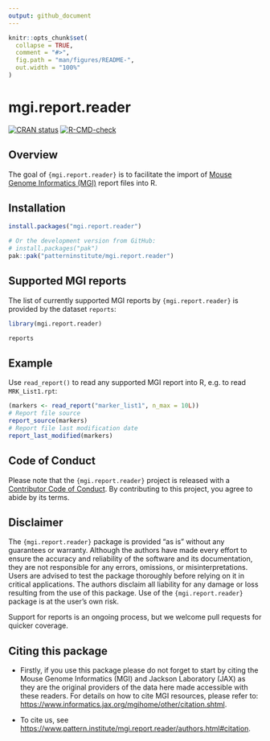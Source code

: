 ```yaml
---
output: github_document
---
```


<!-- README.md is generated from README.Rmd. Please edit that file -->

```r
knitr::opts_chunk$set(
  collapse = TRUE,
  comment = "#>",
  fig.path = "man/figures/README-",
  out.width = "100%"
)
```

# mgi.report.reader

<!-- badges: start -->
[![CRAN status](https://www.r-pkg.org/badges/version/mgi.report.reader)](https://CRAN.R-project.org/package=mgi.report.reader)
[![R-CMD-check](https://github.com/patterninstitute/mgi.report.reader/actions/workflows/R-CMD-check.yaml/badge.svg)](https://github.com/patterninstitute/mgi.report.reader/actions/workflows/R-CMD-check.yaml)
<!-- badges: end -->

## Overview

The goal of `{mgi.report.reader}` is to facilitate the import of [Mouse Genome
Informatics (MGI)](https://www.informatics.jax.org/downloads/reports/index.html)
report files into R.

## Installation

``` r
install.packages("mgi.report.reader")

# Or the development version from GitHub:
# install.packages("pak")
pak::pak("patterninstitute/mgi.report.reader")
```

## Supported MGI reports

The list of currently supported MGI reports by `{mgi.report.reader}` is provided
by the dataset `reports`:

```r
library(mgi.report.reader)

reports
```

## Example

Use `read_report()` to read any supported MGI report into R, e.g. to
read `MRK_List1.rpt`:

```r
(markers <- read_report("marker_list1", n_max = 10L))
# Report file source
report_source(markers)
# Report file last modification date
report_last_modified(markers)
```

## Code of Conduct
  
Please note that the `{mgi.report.reader}` project is released with a [Contributor
Code of Conduct](https://www.pattern.institute/mgi.report.reader/CODE_OF_CONDUCT.html).
By contributing to this project, you agree to abide by its terms.

## Disclaimer

The `{mgi.report.reader}` package is provided "as is" without any guarantees or
warranty. Although the authors have made every effort to ensure the accuracy and
reliability of the software and its documentation, they are not responsible for
any errors, omissions, or misinterpretations. Users are advised to test the
package thoroughly before relying on it in critical applications. The authors
disclaim all liability for any damage or loss resulting from the use of this
package. Use of the `{mgi.report.reader}` package is at the user's own risk.

Support for reports is an ongoing process, but we welcome pull requests for
quicker coverage.

## Citing this package

- Firstly, if you use this package please do not forget to start by citing the
Mouse Genome Informatics (MGI) and Jackson Laboratory (JAX) as they are the
original providers of the data here made accessible with these readers. For
details on how to cite MGI resources, please refer to:
<https://www.informatics.jax.org/mgihome/other/citation.shtml>.

- To cite us, see <https://www.pattern.institute/mgi.report.reader/authors.html#citation>.
